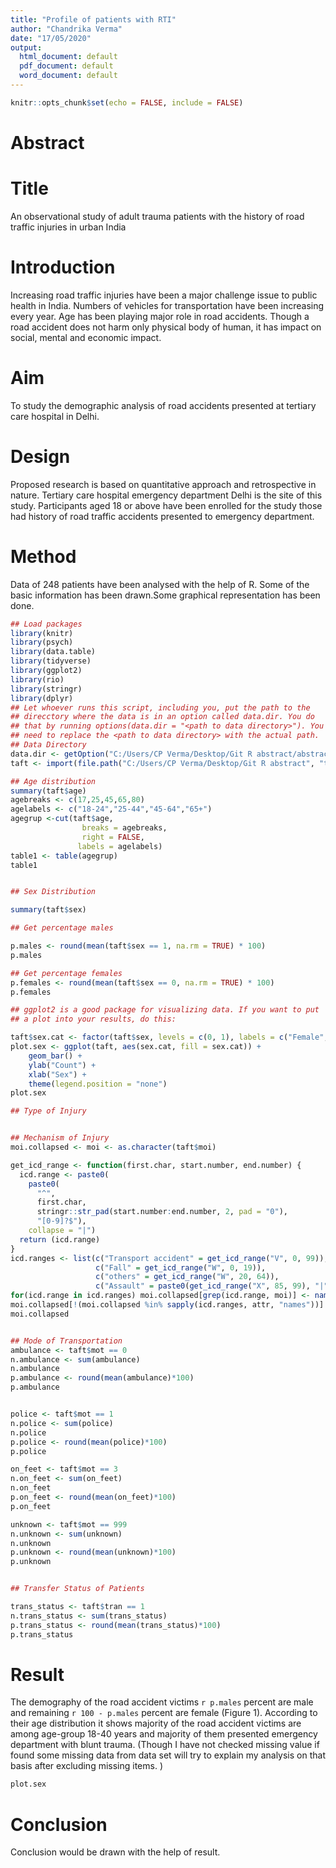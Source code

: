 ---
title: "Profile of patients with RTI"
author: "Chandrika Verma"
date: "17/05/2020"
output:
  html_document: default
  pdf_document: default
  word_document: default
---

```{r setup, include=FALSE}
knitr::opts_chunk$set(echo = FALSE, include = FALSE)
```
# Abstract

# Title
An observational study of adult trauma patients with the history of road traffic injuries in urban India

# Introduction 
Increasing road traffic injuries have been a major challenge issue to public health in India. Numbers of vehicles for transportation have been increasing every year. Age has been playing major role in road accidents. Though a road accident does not harm only physical body of human, it has impact on social, mental and economic impact. 

# Aim
To study the demographic analysis of road accidents presented at tertiary care hospital in Delhi.

# Design
Proposed research is based on quantitative approach and retrospective in nature. Tertiary care hospital emergency department Delhi is the site of this study. Participants aged 18 or above have been enrolled for the study those had history of road traffic accidents presented to emergency department.

# Method
Data of 248 patients have been analysed with the help of R. Some of the basic information has been drawn.Some graphical representation has been done.

```{r}
## Load packages
library(knitr)
library(psych)
library(data.table)
library(tidyverse)
library(ggplot2)
library(rio)
library(stringr)
library(dplyr)
## Let whoever runs this script, including you, put the path to the
## direcctory where the data is in an option called data.dir. You do
## that by running options(data.dir = "<path to data directory>"). You
## need to replace the <path to data directory> with the actual path.
## Data Directory 
data.dir <- getOption("C:/Users/CP Verma/Desktop/Git R abstract/abstract-challenge")
taft <- import(file.path("C:/Users/CP Verma/Desktop/Git R abstract", "taft-dataset-9825-20200608232208.csv")) %>% as_tibble()

## Age distribution 
summary(taft$age)
agebreaks <- c(17,25,45,65,80)
agelabels <- c("18-24","25-44","45-64","65+")
agegrup <-cut(taft$age,
                breaks = agebreaks,
                right = FALSE,
               labels = agelabels)
table1 <- table(agegrup)
table1


## Sex Distribution

summary(taft$sex) 

## Get percentage males

p.males <- round(mean(taft$sex == 1, na.rm = TRUE) * 100)
p.males

## Get percentage females
p.females <- round(mean(taft$sex == 0, na.rm = TRUE) * 100)
p.females

## ggplot2 is a good package for visualizing data. If you want to put
## a plot into your results, do this:

taft$sex.cat <- factor(taft$sex, levels = c(0, 1), labels = c("Female", "Male"))
plot.sex <- ggplot(taft, aes(sex.cat, fill = sex.cat)) +
    geom_bar() +
    ylab("Count") +
    xlab("Sex") +
    theme(legend.position = "none") 
plot.sex

## Type of Injury


## Mechanism of Injury
moi.collapsed <- moi <- as.character(taft$moi)

get_icd_range <- function(first.char, start.number, end.number) {
  icd.range <- paste0(
    paste0(
      "^",
      first.char,
      stringr::str_pad(start.number:end.number, 2, pad = "0"),
      "[0-9]?$"),
    collapse = "|")
  return (icd.range)
}
icd.ranges <- list(c("Transport accident" = get_icd_range("V", 0, 99)),
                   c("Fall" = get_icd_range("W", 0, 19)),
                   c("others" = get_icd_range("W", 20, 64)),
                   c("Assault" = paste0(get_icd_range("X", 85, 99), "|", get_icd_range("Y", 0, 9))))
for(icd.range in icd.ranges) moi.collapsed[grep(icd.range, moi)] <- names(icd.range)
moi.collapsed[!(moi.collapsed %in% sapply(icd.ranges, attr, "names"))] <- "Other"
moi.collapsed


## Mode of Transportation
ambulance <- taft$mot == 0
n.ambulance <- sum(ambulance)
n.ambulance
p.ambulance <- round(mean(ambulance)*100)
p.ambulance


police <- taft$mot == 1
n.police <- sum(police)
n.police
p.police <- round(mean(police)*100)
p.police

on_feet <- taft$mot == 3
n.on_feet <- sum(on_feet)
n.on_feet
p.on_feet <- round(mean(on_feet)*100)
p.on_feet

unknown <- taft$mot == 999
n.unknown <- sum(unknown)
n.unknown
p.unknown <- round(mean(unknown)*100)
p.unknown


## Transfer Status of Patients

trans_status <- taft$tran == 1
n.trans_status <- sum(trans_status)
p.trans_status <- round(mean(trans_status)*100)
p.trans_status


```

# Result
The demography of the road accident victims `r p.males` percent are male and remaining `r 100 - p.males` percent are female (Figure 1). According to their age distribution it shows majority of the road accident victims are among age-group 18-40 years and majority of them  presented emergency department with blunt trauma. (Though I have not checked missing value if found some missing data from data set will try to explain my analysis on that basis after excluding missing items.  )

```{r figure-1, include = TRUE, fig.height = 3, fig.width = 3, fig.align = "center"}
plot.sex
```

# Conclusion 
Conclusion would be drawn with the help of result.
